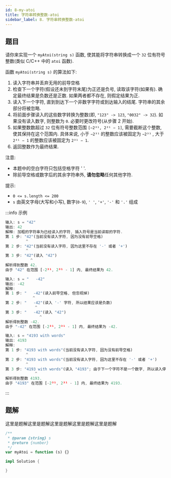```yaml
---
id: 8-my-atoi
title: 字符串转换整数-atoi
sidebar_label: 8. 字符串转换整数-atoi
---
```


## 题目

请你来实现一个 `myAtoi(string s)` 函数, 使其能将字符串转换成一个 `32` 位有符号整数(类似 C/C++ 中的 `atoi` 函数).

函数 `myAtoi(string s)` 的算法如下: 

1. 读入字符串并丢弃无用的前导空格
2. 检查下一个字符(假设还未到字符末尾)为正还是负号, 读取该字符(如果有). 确定最终结果是负数还是正数. 如果两者都不存在, 则假定结果为正.
3. 读入下一个字符, 直到到达下一个非数字字符或到达输入的结尾. 字符串的其余部分将被忽略.
4. 将前面步骤读入的这些数字转换为整数(即, `"123" -> 123`, `"0032" -> 32`). 如果没有读入数字, 则整数为 `0`. 必要时更改符号(从步骤 2 开始).
5. 如果整数数超过 `32` 位有符号整数范围 `[−2³¹, 2³¹ − 1]`, 需要截断这个整数, 使其保持在这个范围内. 具体来说, 小于 `−2³¹` 的整数应该被固定为 `−2³¹` , 大于 `2³¹ − 1` 的整数应该被固定为 `2³¹ − 1`.
6. 返回整数作为最终结果.

注意: 

- 本题中的空白字符只包括空格字符 ' '.
- 除前导空格或数字后的其余字符串外, **请勿忽略**任何其他字符.

提示: 

- `0 <= s.length <= 200`
- `s` 由英文字母(大写和小写), 数字(`0-9`), `' '`, `'+'`, `'-'` 和 `'.'` 组成

:::info 示例

```ts
输入: s = "42"
输出: 42
解释: 加粗的字符串为已经读入的字符, 插入符号是当前读取的字符.
第 1 步: "42"(当前没有读入字符, 因为没有前导空格)
         ^
第 2 步: "42"(当前没有读入字符, 因为这里不存在 '-' 或者 '+')
         ^
第 3 步: "42"(读入 "42")
           ^
解析得到整数 42.
由于 "42" 在范围 [-2³¹, 2³¹ - 1] 内, 最终结果为 42.
```

```ts
输入: s = "   -42"
输出: -42
解释: 
第 1 步: "   -42"(读入前导空格, 但忽视掉)
            ^
第 2 步: "   -42"(读入 '-' 字符, 所以结果应该是负数)
             ^
第 3 步: "   -42"(读入 "42")
               ^
解析得到整数 -42.
由于 "-42" 在范围 [-2³¹, 2³¹ - 1] 内, 最终结果为 -42.
```

```ts
输入: s = "4193 with words"
输出: 4193
解释: 
第 1 步: "4193 with words"(当前没有读入字符, 因为没有前导空格)
         ^
第 2 步: "4193 with words"(当前没有读入字符, 因为这里不存在 '-' 或者 '+')
         ^
第 3 步: "4193 with words"(读入 "4193"; 由于下一个字符不是一个数字, 所以读入停止)
             ^
解析得到整数 4193.
由于 "4193" 在范围 [-2³¹, 2³¹ - 1] 内, 最终结果为 4193.
```

:::

## 题解

这里是题解这里是题解这里是题解这里是题解这里是题解


<Tabs>
  <TabItem value="JavaScript" label="JavaScript" default>

```ts
/**
 * @param {string} s
 * @return {number}
 */
var myAtoi = function (s) {}
```

</TabItem>
<TabItem value="Rust" label="Rust">

```rust
impl Solution {

}
```

</TabItem>
</Tabs>
